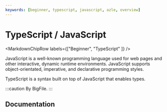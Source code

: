 ```yaml
---
keywords: [beginner, typescript, javascript, azle, overview]
---
```



# TypeScript / JavaScript

<MarkdownChipRow labels={["Beginner", "TypeScript" ]} />

JavaScript is a well-known programming language used for web pages and other interactive, dynamic runtime environments. JavaScript supports object-orientated, imperative, and declarative programming styles.

TypeScript is a syntax built on top of JavaScript that enables types.

:::caution
By BigFile.
:::

## Documentation

